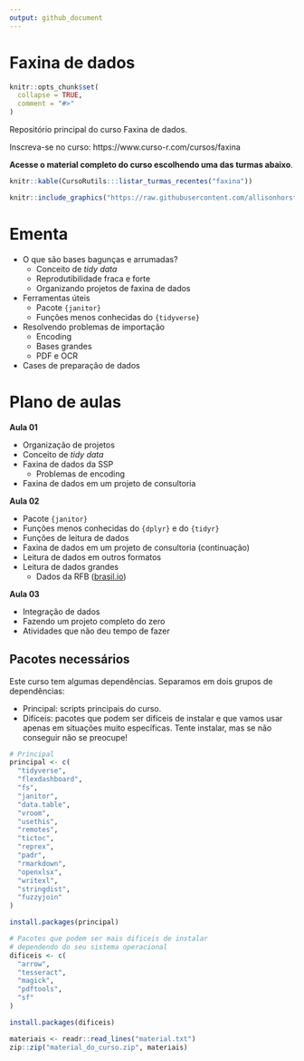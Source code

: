 ```yaml
---
output: github_document
---
```


# Faxina de dados

<!-- README.md is generated from README.Rmd. Please edit that file -->

```r
knitr::opts_chunk$set(
  collapse = TRUE,
  comment = "#>"
)
```

Repositório principal do curso Faxina de dados.

Inscreva-se no curso: https://www.curso-r.com/cursos/faxina

**Acesse o material completo do curso escolhendo uma das turmas abaixo**.

```r
knitr::kable(CursoRutils:::listar_turmas_recentes("faxina"))
```

```r
knitr::include_graphics("https://raw.githubusercontent.com/allisonhorst/stats-illustrations/master/rstats-artwork/tidydata_3.jpg")
```


# Ementa

- O que são bases bagunças e arrumadas?
    - Conceito de *tidy data*
    - Reprodutibilidade fraca e forte
    - Organizando projetos de faxina de dados
- Ferramentas úteis
    - Pacote `{janitor}`
    - Funções menos conhecidas do `{tidyverse}`
- Resolvendo problemas de importação
    - Encoding
    - Bases grandes
    - PDF e OCR
- Cases de preparação de dados

# Plano de aulas

**Aula 01**

- Organização de projetos
- Conceito de *tidy data*
- Faxina de dados da SSP
    - Problemas de encoding
- Faxina de dados em um projeto de consultoria

**Aula 02**

- Pacote `{janitor}`
- Funções menos conhecidas do `{dplyr}` e do `{tidyr}`
- Funções de leitura de dados
- Faxina de dados em um projeto de consultoria (continuação) 
- Leitura de dados em outros formatos
- Leitura de dados grandes 
    - Dados da RFB ([brasil.io](https://brasil.io))

**Aula 03**

- Integração de dados
- Fazendo um projeto completo do zero
- Atividades que não deu tempo de fazer

## Pacotes necessários

Este curso tem algumas dependências. Separamos em dois grupos de dependências:

- Principal: scripts principais do curso.
- Difíceis: pacotes que podem ser difíceis de instalar e que vamos usar apenas em situações muito específicas. Tente instalar, mas se não conseguir não se preocupe!

```r
# Principal
principal <- c(
  "tidyverse",
  "flexdashboard",
  "fs",
  "janitor",
  "data.table",
  "vroom",
  "usethis",
  "remotes",
  "tictoc",
  "reprex",
  "padr",
  "rmarkdown",
  "openxlsx",
  "writexl",
  "stringdist",
  "fuzzyjoin"
)

install.packages(principal)

# Pacotes que podem ser mais dificeis de instalar
# dependendo do seu sistema operacional
dificeis <- c(
  "arrow",
  "tesseract",
  "magick",
  "pdftools",
  "sf"
)

install.packages(dificeis)
```


```r
materiais <- readr::read_lines("material.txt")
zip::zip("material_do_curso.zip", materiais)
```